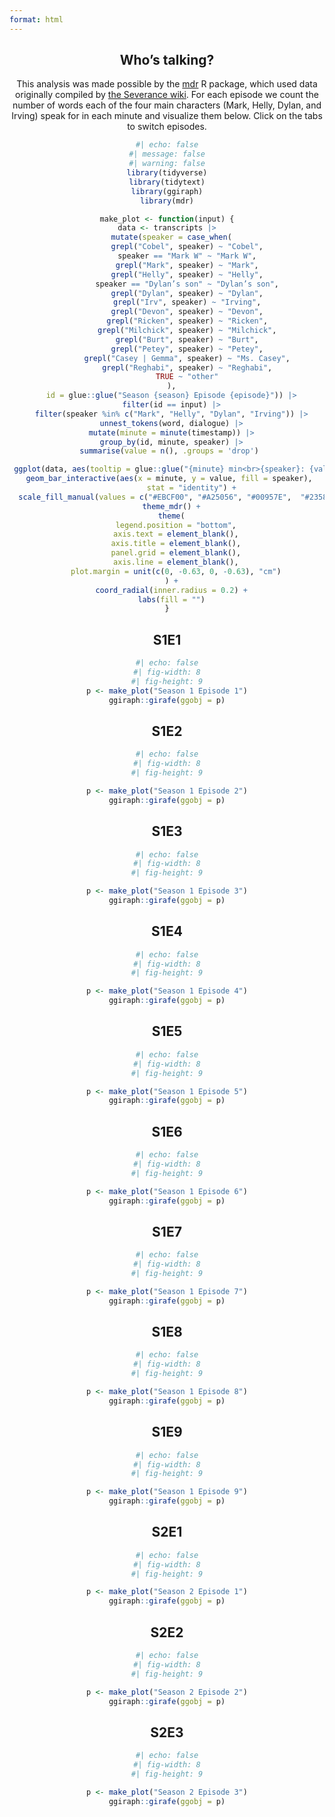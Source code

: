 ```yaml
---
format: html
---
```


<center>
::: text

## Who's talking?

This analysis was made possible by the [mdr](https://lucymcgowan.github.io/mdr) R package, which used data originally compiled by [the Severance wiki](https://severance.wiki/). For each episode we count the number of words each of the four main characters (Mark, Helly, Dylan, and Irving) speak for in each minute and visualize them below. Click on the tabs to switch episodes.
:::

```r
#| echo: false
#| message: false
#| warning: false
library(tidyverse)
library(tidytext)
library(ggiraph)
library(mdr)

make_plot <- function(input) {
data <- transcripts |>
  mutate(speaker = case_when(
         grepl("Cobel", speaker) ~ "Cobel",
         speaker == "Mark W" ~ "Mark W",
         grepl("Mark", speaker) ~ "Mark",
         grepl("Helly", speaker) ~ "Helly",
         speaker == "Dylan’s son" ~ "Dylan’s son",
         grepl("Dylan", speaker) ~ "Dylan",
         grepl("Irv", speaker) ~ "Irving",
         grepl("Devon", speaker) ~ "Devon",
         grepl("Ricken", speaker) ~ "Ricken",
         grepl("Milchick", speaker) ~ "Milchick",
         grepl("Burt", speaker) ~ "Burt",
         grepl("Petey", speaker) ~ "Petey",
         grepl("Casey | Gemma", speaker) ~ "Ms. Casey",
         grepl("Reghabi", speaker) ~ "Reghabi",
         TRUE ~ "other"
  ),
  id = glue::glue("Season {season} Episode {episode}")) |>
  filter(id == input) |>
  filter(speaker %in% c("Mark", "Helly", "Dylan", "Irving")) |>
  unnest_tokens(word, dialogue) |>
  mutate(minute = minute(timestamp)) |>
  group_by(id, minute, speaker) |>
  summarise(value = n(), .groups = 'drop') 

 ggplot(data, aes(tooltip = glue::glue("{minute} min<br>{speaker}: {value} words"))) +
  geom_bar_interactive(aes(x = minute, y = value, fill = speaker), 
           stat = "identity") +
  scale_fill_manual(values = c("#EBCF00", "#A25056", "#00957E",  "#2358A8")) +
  theme_mdr() +
  theme(
    legend.position = "bottom",
    axis.text = element_blank(),
    axis.title = element_blank(),
    panel.grid = element_blank(),
    axis.line = element_blank(),
    plot.margin = unit(c(0, -0.63, 0, -0.63), "cm")
  ) +
  coord_radial(inner.radius = 0.2) +
  labs(fill = "")
}
```

::: {.panel-tabset}

## S1E1

```r
#| echo: false
#| fig-width: 8
#| fig-height: 9
p <- make_plot("Season 1 Episode 1")
ggiraph::girafe(ggobj = p)

```

## S1E2

```r
#| echo: false
#| fig-width: 8
#| fig-height: 9

p <- make_plot("Season 1 Episode 2")
ggiraph::girafe(ggobj = p)
```

## S1E3

```r
#| echo: false
#| fig-width: 8
#| fig-height: 9

p <- make_plot("Season 1 Episode 3")
ggiraph::girafe(ggobj = p)
```

## S1E4

```r
#| echo: false
#| fig-width: 8
#| fig-height: 9

p <- make_plot("Season 1 Episode 4")
ggiraph::girafe(ggobj = p)
```

## S1E5

```r
#| echo: false
#| fig-width: 8
#| fig-height: 9

p <- make_plot("Season 1 Episode 5")
ggiraph::girafe(ggobj = p)
```

## S1E6

```r
#| echo: false
#| fig-width: 8
#| fig-height: 9

p <- make_plot("Season 1 Episode 6")
ggiraph::girafe(ggobj = p)
```

## S1E7

```r
#| echo: false
#| fig-width: 8
#| fig-height: 9

p <- make_plot("Season 1 Episode 7")
ggiraph::girafe(ggobj = p)
```

## S1E8

```r
#| echo: false
#| fig-width: 8
#| fig-height: 9

p <- make_plot("Season 1 Episode 8")
ggiraph::girafe(ggobj = p)
```

## S1E9

```r
#| echo: false
#| fig-width: 8
#| fig-height: 9

p <- make_plot("Season 1 Episode 9")
ggiraph::girafe(ggobj = p)
```

## S2E1

```r
#| echo: false
#| fig-width: 8
#| fig-height: 9

p <- make_plot("Season 2 Episode 1")
ggiraph::girafe(ggobj = p)
```

## S2E2

```r
#| echo: false
#| fig-width: 8
#| fig-height: 9

p <- make_plot("Season 2 Episode 2")
ggiraph::girafe(ggobj = p)
```

## S2E3

```r
#| echo: false
#| fig-width: 8
#| fig-height: 9

p <- make_plot("Season 2 Episode 3")
ggiraph::girafe(ggobj = p)
```
:::

</center>
